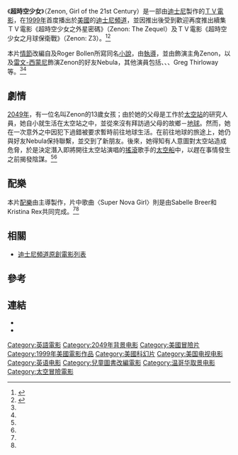 《'''超時空少女'''》（Zenon, Girl of the 21st Century）是一部由[[华特迪士尼影片|迪士尼]]製作的[[電視電影|ＴＶ電影]]，在[[1999年|1999年]]首度播出於[[美國|美國]]的[[迪士尼頻道|迪士尼頻道]]，並因推出後受到歡迎再度推出續集ＴＶ電影《超時空少女之外星密碼》（Zenon: The Zequel）及ＴＶ電影《超時空少女之月球保衛戰》（Zenon: Z3）。<ref name=":0">{{Cite news|url=http://app2.atmovies.com.tw/film/filmdataApp2.cfm?filmid=fzen50186726&fr=blade05|title=【開眼電影網】超時空少女 Zenon: Girl of the 21st Century|last=|first=|date=|work=|newspaper=【開眼電影網】|accessdate=2017-02-09}}</ref><ref name=":1">{{Cite web|url=http://disney.lovesakura.com/mvdata/data/Zenon.htm|title=【超時空少女】（Zenon, Girl of the 21st Century）|accessdate=2017-02-09|work=disney.lovesakura.com}}</ref>

本片[[情節|情節]]改編自{{link-en|瑪麗蓮·桑德勒|Marilyn Sadler}}及Roger Bollen所寫同名[[小說|小說]]，由{{link-en|肯尼斯·約翰遜|Kenneth Johnson (producer)}}[[导演|執導]]，並由{{link-en|克爾絲登·斯多姆|Kirsten Storms}}飾演主角Zenon，以及[[雷文-西蒙尼|雷文-西蒙尼]]飾演Zenon的好友Nebula，其他演員包括{{link-en|斯圖爾特·潘金|Stuart Pankin}}、{{link-en|郝麗·賦格|Holly Fulger}}、{{link-en|菲利普·瑞斯|Phillip Rhys}}、Greg Thirloway等。<ref name=":0" /><ref name=":1" />

== 劇情 ==
[[2049年|2049年]]，有一位名叫Zenon的13歲女孩；由於她的父母是工作於[[太空站|太空站]]的研究人員，她自小就生活在太空站之中，並從來沒有拜訪過父母的故鄉－[[地球|地球]]。然而，她在一次意外之中因犯下過錯被要求暫時前往地球生活。在前往地球的旅途上，她仍與好友Nebula保持聯繫，並交到了新朋友。後來，她得知有人意圖對太空站造成危脅，於是決定潛入即將開往太空站演唱的[[摇滚乐|搖滾]]歌手的[[太空船|太空船]]中，以趕在事情發生之前揭發陰謀。<ref name=":0" /><ref name=":1" />  

== 配樂 ==
本片[[背景音乐|配樂]]由{{link-en|菲爾·馬歇爾|Phil Marshall}}主導製作，片中歌曲〈Super Nova Girl〉則是由Sabelle Breer和Kristina Rex共同完成。<ref name=":0" /><ref name=":1" />

== 相關 ==
* [[迪士尼頻道原創電影列表|迪士尼頻道原創電影列表]]

== 參考 ==
{{Reflist|3}}

== 連結 ==
* {{IMDb title|0186726|Zenon: Girl of the 21st Century}}
* {{Rotten-tomatoes|zenon_girl_of_the_21st_century|Zenon: Girl of the 21st Century}}

{{DEFAULTSORT:Zenon: Girl of the 21st Century (film)}}
[[Category:英語電影|Category:英語電影]]
[[Category:2049年背景电影|Category:2049年背景电影]]
[[Category:美國冒險片|Category:美國冒險片]]
[[Category:1999年美國電影作品|Category:1999年美國電影作品]]
[[Category:美國科幻片|Category:美國科幻片]]
[[Category:美国电视电影|Category:美国电视电影]]
[[Category:英语电影|Category:英语电影]]
[[Category:兒童圖書改編電影|Category:兒童圖書改編電影]]
[[Category:温哥华取景电影|Category:温哥华取景电影]]
[[Category:太空冒險電影|Category:太空冒險電影]]